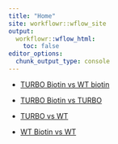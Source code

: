 ```yaml
---
title: "Home"
site: workflowr::wflow_site
output:
  workflowr::wflow_html:
    toc: false
editor_options:
  chunk_output_type: console
---
```


+ [TURBO Biotin vs WT biotin](Template_LFQ.html)

+ [TURBO Biotin vs TURBO](Turbo_bio_vs_Turbo.html)

+ [TURBO vs WT](Turbo_vs_WT.html)

+ [WT Biotin vs WT](WT_bio_vs_WT.html)
